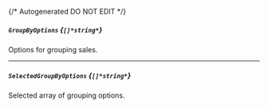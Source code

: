 {/* Autogenerated DO NOT EDIT  */}
##### `GroupByOptions` *{`[]*string*`}*
Options for grouping sales.

---
##### `SelectedGroupByOptions` *{`[]*string*`}*
Selected array of grouping options.


